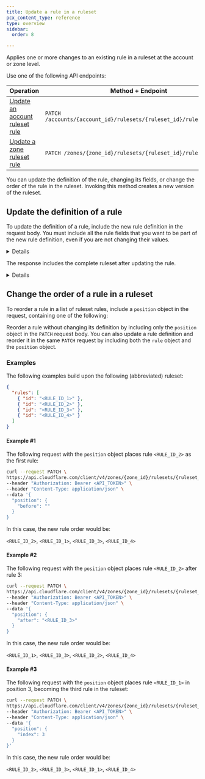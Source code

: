 ```yaml
---
title: Update a rule in a ruleset
pcx_content_type: reference
type: overview
sidebar:
  order: 8

---
```



Applies one or more changes to an existing rule in a ruleset at the account or zone level.

Use one of the following API endpoints:

| Operation                                    | Method + Endpoint                                                    |
| -------------------------------------------- | -------------------------------------------------------------------- |
| [Update an account ruleset rule][ur-account] | `PATCH /accounts/{account_id}/rulesets/{ruleset_id}/rules/{rule_id}` |
| [Update a zone ruleset rule][ur-zone]        | `PATCH /zones/{zone_id}/rulesets/{ruleset_id}/rules/{rule_id}`       |

[ur-account]: /api/operations/updateAccountRulesetRule

[ur-zone]: /api/operations/updateZoneRulesetRule

You can update the definition of the rule, changing its fields, or change the order of the rule in the ruleset. Invoking this method creates a new version of the ruleset.

## Update the definition of a rule

To update the definition of a rule, include the new rule definition in the request body. You must include all the rule fields that you want to be part of the new rule definition, even if you are not changing their values.


<Details header="Request">

```bash
curl --request PATCH \
https://api.cloudflare.com/client/v4/accounts/{account_id}/rulesets/{ruleset_id}/rules/{rule_id_1} \
--header "Authorization: Bearer <API_TOKEN>" \
--header "Content-Type: application/json" \
--data '{
  "action": "js_challenge",
  "expression": "(ip.geoip.country eq \"GB\" or ip.geoip.country eq \"FR\") or cf.threat_score > 0",
  "description": "challenge GB and FR or based on IP Reputation"
}'
```


</Details>

The response includes the complete ruleset after updating the rule.


<Details header="Response">

```json
{
  "result": {
    "id": "<RULESET_ID>",
    "name": "Custom Ruleset 1",
    "description": "My first custom ruleset",
    "kind": "custom",
    "version": "11",
    "rules": [
      {
        "id": "<RULE_ID_1>",
        "version": "2",
        "action": "js_challenge",
        "expression": "(ip.geoip.country eq \"GB\" or ip.geoip.country eq \"FR\") or cf.threat_score > 0",
        "description": "challenge GB and FR or based on IP Reputation",
        "last_updated": "2023-03-22T12:54:58.144683Z",
        "ref": "<RULE_REF_1>",
        "enabled": true
      },
      {
        "id": "<RULE_ID_2>",
        "version": "1",
        "action": "challenge",
        "expression": "not http.request.uri.path matches \"^/api/.*$\"",
        "last_updated": "2022-11-23T11:36:24.192361Z",
        "ref": "<RULE_REF_2>",
        "enabled": true
      }
    ],
    "last_updated": "2023-03-22T12:54:58.144683Z",
    "phase": "http_request_firewall_custom"
  },
  "success": true,
  "errors": [],
  "messages": []
}
```


</Details>

## Change the order of a rule in a ruleset

To reorder a rule in a list of ruleset rules, include a `position` object in the request, containing one of the following:

<Render file="rule-position-values" />

Reorder a rule without changing its definition by including only the `position` object in the `PATCH` request body. You can also update a rule definition and reorder it in the same `PATCH` request by including both the `rule` object and the `position` object.

### Examples

The following examples build upon the following (abbreviated) ruleset:

```json
{
  "rules": [
    { "id": "<RULE_ID_1>" },
    { "id": "<RULE_ID_2>" },
    { "id": "<RULE_ID_3>" },
    { "id": "<RULE_ID_4>" }
  ]
}
```

#### Example #1

The following request with the `position` object places rule `<RULE_ID_2>` as the first rule:

```bash title="Request"
curl --request PATCH \
https://api.cloudflare.com/client/v4/zones/{zone_id}/rulesets/{ruleset_id}/rules/{rule_id_2} \
--header "Authorization: Bearer <API_TOKEN>" \
--header "Content-Type: application/json" \
--data '{
  "position": {
    "before": ""
  }
}
```

In this case, the new rule order would be:

`<RULE_ID_2>`, `<RULE_ID_1>`, `<RULE_ID_3>`, `<RULE_ID_4>`

#### Example #2

The following request with the `position` object places rule `<RULE_ID_2>` after rule 3:

```bash title="Request"
curl --request PATCH \
https://api.cloudflare.com/client/v4/zones/{zone_id}/rulesets/{ruleset_id}/rules/{rule_id_2} \
--header "Authorization: Bearer <API_TOKEN>" \
--header "Content-Type: application/json" \
--data '{
  "position": {
    "after": "<RULE_ID_3>"
  }
}
```

In this case, the new rule order would be:

`<RULE_ID_1>`, `<RULE_ID_3>`, `<RULE_ID_2>`, `<RULE_ID_4>`

#### Example #3

The following request with the `position` object places rule `<RULE_ID_1>` in position 3, becoming the third rule in the ruleset:

```bash title="Request"
curl --request PATCH \
https://api.cloudflare.com/client/v4/zones/{zone_id}/rulesets/{ruleset_id}/rules/{rule_id_1} \
--header "Authorization: Bearer <API_TOKEN>" \
--header "Content-Type: application/json" \
--data '{
  "position": {
    "index": 3
  }
}'
```

In this case, the new rule order would be:

`<RULE_ID_2>`, `<RULE_ID_3>`, `<RULE_ID_1>`, `<RULE_ID_4>`

